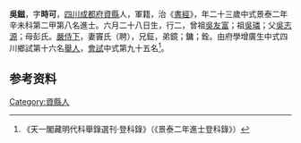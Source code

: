 {{明清人物信息框
| 姓名 = 吳鎡
| 原名 =
| 圖片名稱= 
| 圖片大小 =
| 圖片說明 = 
| 最高職務 =
| 國家 = 大明 
| 爵位 =
| 籍貫 = [[四川|四川]][[成都府|成都府]][[資縣|資縣]]
| 族裔 = 
| 旗籍 = 
| 字號 = 
| 諡號 =
| 出生日期 = 六月二十八日
| 出生地點 =
| 逝世日期 = 
| 逝世地點 =
| 墓葬 =
| 配偶 = 竇氏（聘）
| 親屬 = 曾祖[[吳友富|吳友富]]，祖[[吳璘|吳璘]]，父[[吳志源|吳志源]]，母彭氏
| 出身 =
* 景泰二年辛未科進士
| 經歷 =
| 著作 =  
*
*
*
}}
'''吳鎡'''{{BD|1429年||1488年||}}，字'''時可'''，[[四川|四川]][[成都府|成都府]][[資縣|資縣]]人，軍籍，治《[[書經|書經]]》，年二十三歲中式景泰二年辛未科第二甲第八名進士。六月二十八日生，行二，曾祖[[吳友富|吳友富]]；祖[[吳璘|吳璘]]；父[[吳志源|吳志源]]；母彭氏。[[嚴侍下|嚴侍下]]，妻竇氏（聘），兄鉦，弟鏡；鏞；銓。由府學增廣生中式四川鄉試第十六名[[舉人|舉人]]，[[會試|會試]]中式第九十五名<ref>《天一閣藏明代科舉錄選刊·登科錄》（《景泰二年進士登科錄》）</ref>。

== 参考资料 ==
{{reflist}}

{{景泰二年辛未科殿试金榜}}

{{Authority control}}

{{DEFAULTSORT:}}
[[Category:資縣人|Category:資縣人]]


{{明朝人物小作品}}